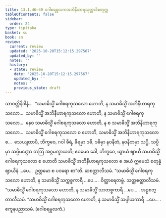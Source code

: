 ```yaml
---
title: 13.1.46–49 ဂေါစရမူလကအဘိနီဟာရသုတ္တာဒိစတုက္က
tableOfContents: false
sidebar:
  order: 24
type: tipitaka
basket: su
book: sn
review:
  current: review
  updated: '2025-10-20T15:12:15.297567'
  updated_by: ''
  notes: ''
  history:
  - state: review
    date: '2025-10-20T15:12:15.297567'
    updated_by: ''
    notes: ''
    previous_state: draft
---
```



<DynamicBreadcrumb />


<ReviewStatus review={frontmatter.review} showDetails={true} />

<HypothesisAnnotation frontmatter={frontmatter} />

<Division number="707" book="sn" e="ch" v="18" p="388">

<Paragraph number="1332" book="sn">
သာဝတ္ထိနိဒါနံ…  “သမာဓိသ္မိံ ဂေါစရကုသလော ဟောတိ, န သမာဓိသ္မိံ အဘိနီဟာရကုသလော…  သမာဓိသ္မိံ အဘိနီဟာရကုသလော ဟောတိ, န သမာဓိသ္မိံ ဂေါစရကုသလော…  နေဝ သမာဓိသ္မိံ ဂေါစရကုသလော ဟောတိ, န စ သမာဓိသ္မိံ အဘိနီဟာရကုသလော…  သမာဓိသ္မိံ ဂေါစရကုသလော စ ဟောတိ, သမာဓိသ္မိံ အဘိနီဟာရကုသလော စ…  သေယျထာပိ, ဘိက္ခဝေ, ဂဝါ ခီရံ, ခီရမှာ ဒဓိ, ဒဓိမှာ နဝနီတံ, နဝနီတမှာ သပ္ပိ, သပ္ပိမှာ သပ္ပိမဏ္ဍော တတြ အဂ္ဂမက္ခာယတိ; ဧဝမေဝ ခေါ, ဘိက္ခဝေ, ယွာယံ ဈာယီ သမာဓိသ္မိံ ဂေါစရကုသလော စ ဟောတိ သမာဓိသ္မိံ အဘိနီဟာရကုသလော စ အယံ ဣမေသံ စတုန္နံ ဈာယီနံ …ပေ…  ဥတ္တမော စ ပဝရော စာ”တိ. ဆစတ္တာလီသမံ.
</Paragraph>

</Division>
<Division number="708" book="sn" e="ch" v="18" p="389">

<Paragraph number="1333" book="sn">
“သမာဓိသ္မိံ ဂေါစရကုသလော ဟောတိ, န သမာဓိသ္မိံ သက္ကစ္စကာရီ …ပေ… . ဝိတ္ထာရေတဗ္ဗံ. သတ္တစတ္တာလီသမံ.
</Paragraph>

</Division>
<Division number="709" book="sn" e="ch" v="18" p="389">

<Paragraph number="1334" book="sn">
“သမာဓိသ္မိံ ဂေါစရကုသလော ဟောတိ, န သမာဓိသ္မိံ သာတစ္စကာရီ …ပေ… . အဋ္ဌစတ္တာလီသမံ.
</Paragraph>

</Division>
<Division number="710" book="sn" e="ch" v="18" p="389">

<Paragraph number="1335" book="sn">
“သမာဓိသ္မိံ ဂေါစရကုသလော ဟောတိ, န သမာဓိသ္မိံ သပ္ပါယကာရီ …ပေ… .

</Paragraph>
</Division>

<Paragraph number="1336" type="center" book="sn">
ဧကူနပညာသမံ.



</Paragraph>

<Paragraph number="1337" type="center" book="sn">
(ဂေါစရမူလကံ.)
</Paragraph>